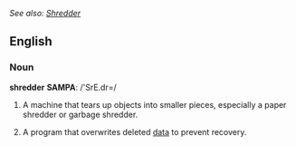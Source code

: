 ''See also: [[Shredder]]''
==English==

===Noun===
'''shredder'''
'''SAMPA''': /'SrE.dr=/
#A machine that tears up objects into smaller pieces, especially a paper shredder or garbage shredder.
#{{computing}} A program that overwrites deleted [[data]] to prevent recovery.